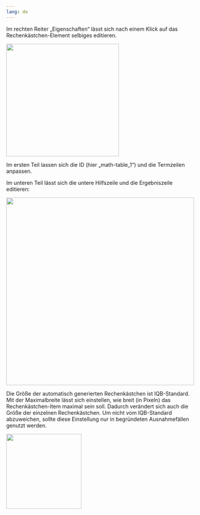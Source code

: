 ```yaml
---
lang: de
---
```


Im rechten Reiter „Eigenschaften“ lässt sich nach einem Klick auf das Rechenkästchen-Element selbiges editieren.

![](../Glossar/Editieren.png){width=300}

Im ersten Teil lassen sich die ID (hier „math-table_1“) und die Termzeilen anpassen. 

Im unteren Teil lässt sich die untere Hilfszeile und die Ergebniszeile editieren: 

![](../Glossar/Editieren_eins.png){width=500}

Die Größe der automatisch generierten Rechenkästchen ist IQB-Standard. Mit der Maximalbreite lässt sich einstellen, wie breit (in Pixeln) das Rechenkästchen-Item maximal sein soll. Dadurch verändert sich auch die Größe der einzelnen Rechenkästchen. Um nicht vom IQB-Standard abzuweichen, sollte diese Einstellung nur in begründeten Ausnahmefällen genutzt werden.  

![](../Glossar/Editieren_zwei.png){width=200}